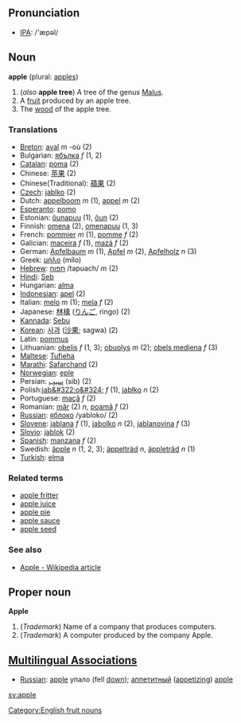 == Pronunciation ==

* [[IPA]]: /'æpəl/


== Noun ==

'''apple''' (plural: [[apples]])

#(''also'' '''apple tree''') A tree of the genus [[Malus]].
#A [[fruit]] produced by an apple tree.
#The [[wood]] of the apple tree.

=== Translations ===

*[[Breton]]: [[aval]] ''m'' -où (2)
*Bulgarian: [[ябълка]] ''f'' (1, 2)
*[[Catalan]]: [[poma]] (2)
*Chinese: [[苹果]] (2)
*Chinese(Traditional): [[蘋果]] (2)
*[[Czech]]: [[jablko]] (2)
*Dutch: [[appelboom]] ''m'' (1), [[appel]] ''m'' (2)
*[[Esperanto]]: [[pomo]]
*Estonian: [[õunapuu]] (1), [[õun]] (2)
*Finnish: [[omena]] (2), [[omenapuu]] (1, 3)
*French: [[:fr:pommier|pommier]] ''m'' (1), [[pomme]] ''f'' (2)
*Galician: [[maceira]] ''f'' (1), [[mazá]] ''f'' (2)
*German: [[Apfelbaum]] ''m'' (1), [[Apfel]] ''m'' (2), [[Apfelholz]] ''n'' (3)
*Greek: [[μήλο]] (mílo)
*[[Hebrew]]: [[:he:תפוח|תפוח]] /tapuach/ ''m'' (2)
*[[Hindi]]: [[Seb]]
*Hungarian: [[alma]]
*[[Indonesian]]: [[apel]] (2)
*Italian: [[melo]] ''m'' (1); [[mela]] ''f'' (2)
*Japanese: [[林檎]] ([[りんご]], ringo) (2)
*[[Kannada]]: [[Sebu]]
*[[Korean]]: [[사과]] ([[沙果]]; sagwa) (2)
*Latin: [[pommus]]
*Lithuanian: [[obelis]] ''f'' (1, 3); [[obuolys]] ''m'' (2); [[obels mediena]] ''f'' (3)
*[[Maltese]]: [[Tufieha]]
*[[Marathi]]: [[Safarchand]] (2)
*[[Norwegian]]: [[eple]]
*Persian: [[سیب]] (sib) (2)
*Polish:[[jab&#322;o&#324;]] ''f'' (1), [[jabłko]] ''n'' (2)
*Portuguese: [[maçã]] ''f'' (2)
*Romanian: [[măr]] (2) ''n'', [[poamă]] ''f'' (2)
*[[Russian]]: [[:ru:яблоко|яблоко]] /yabloko/ (2)
*[[Slovene]]: [[jablana]] ''f'' (1), [[jabolko]] ''n'' (2), [[jablanovina]] ''f'' (3)
*[[Slovio]]: [[jablok]] (2)
*[[Spanish]]: [[manzana]] ''f'' (2)
*Swedish: [[äpple]] ''n'' (1, 2, 3); [[äppelträd]] ''n'', [[äppleträd]] ''n'' (1)
*[[Turkish]]: [[elma]]

=== Related terms ===

*[[apple fritter]]
*[[apple juice]]
*[[apple pie]]
*[[apple sauce]]
*[[apple seed]]

=== See also ===

*[[w:Apple|Apple - Wikipedia article]]


== Proper noun ==

'''Apple'''

#(''Trademark'') Name of a company that produces computers.
#(''Trademark'') A computer produced by the company Apple.


== [[Multilingual Associations]] ==

*[[Russian]]: [[apple]] упало (fell [[down]]);  [[:ru:аппетитный|аппетитный]] ([[appetizing]]) [[apple]] 


[[Category:English fruit nouns]]

[[sv:apple]]